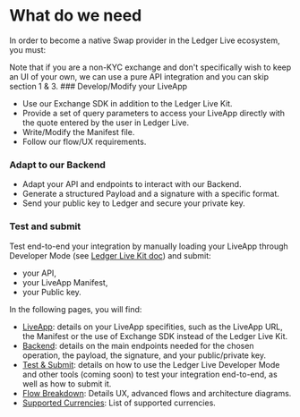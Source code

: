 
# What do we need

In order to become a native Swap provider in the Ledger Live ecosystem, you must:

<Callout type="info" emoji="👉">
  Note that if you are a non-KYC exchange and don't specifically wish to keep an UI of your own, we can use a pure API integration and you can skip section 1 & 3.
</Callout>

<Steps>
### Develop/Modify your LiveApp
 
- Use our Exchange SDK in addition to the Ledger Live Kit.
- Provide a set of query parameters to access your LiveApp directly with the quote entered by the user in Ledger Live. 
- Write/Modify the Manifest file. 
- Follow our flow/UX requirements.

### Adapt to our Backend
 
- Adapt your API and endpoints to interact with our Backend.
- Generate a structured Payload and a signature with a specific format.
- Send your public key to Ledger and secure your private key.

### Test and submit

Test end-to-end your integration by manually loading your LiveApp through Developer Mode (see [Ledger Live Kit doc](https://wallet.api.live.ledger.com/docs/discover/dapp-browser/manifest#load-your-live-app-locally-on-desktop)) and submit:
  - your API, 
  - your LiveApp Manifest,
  - your Public key.

</Steps>

In the following pages, you will find:
- [LiveApp](swap/providers-liveapp): details on your LiveApp specifities, such as the LiveApp URL, the Manifest or the use of Exchange SDK instead of the Ledger Live Kit.
- [Backend](swap/providers-backend): details on the main endpoints needed for the chosen operation, the payload, the signature, and your public/private key.
- [Test & Submit](swap/providers-test-and-submit): details on how to use the Ledger Live Developer Mode and other tools (coming soon) to test your integration end-to-end, as well as how to submit it. 
- [Flow Breakdown](swap/flow): Details UX, advanced flows and architecture diagrams.
- [Supported Currencies](swap/providers-currencies): List of supported currencies.
